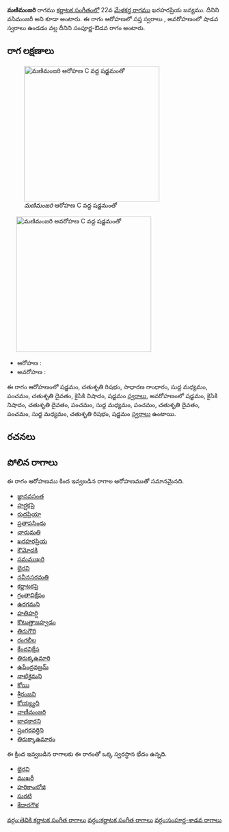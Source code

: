 {{Infobox ragam
	| name          	= మణిమంజరి
	| synonym	    	= వసిమంజరీ
	| mela          	= 
	| chakra        	= 
	| janaka        	= 
	| type          	= సంపూర్ణ-శాడవ
	| arohanam      	= {{svaraC|S|R2|G2|M1|P|D2|N2|S'}} 
	| avarohanam    	= {{svaraC|S'|N2|D2|P|M1|P|D2|P|M1|R2|S}}
	| jeeva         	=
	| chhaya        	=
	| nyasa         	=
	| vishesha      	= 
	| equivalent  		= 
}}
{{కర్ణాటక సంగీత రాగాలు}}
'''మణిమంజరి''' రాగము [[కర్ణాటక సంగీతం]]లో 22వ [[మేళకర్త రాగము]] ఖరహరప్రియ జన్యము. దీనిని వసిమంజరీ అని కూడా అంటారు. ఈ రాగం ఆరోహణలో సప్త స్వరాలు , అవరోహణంలో షాడవ స్వరాలు ఉండడం వల్ల దీనిని సంపూర్ణ-ఔడవ రాగం అంటారు.


==రాగ లక్షణాలు==
[[Image:manimanjari_ar_kb2wiki.png|thumb|right|316px|''మణిమంజరి'' ఆరోహణ C వద్ద షడ్జమంతో]]
	[[Image:manimanjari_av_kb2wiki.png|thumb|right|316px|''మణిమంజరి'' అవరోహణ C వద్ద షడ్జమంతో]]

* ఆరోహణ : {{svaraC|S|R2|G2|M1|P|D2|N2|S'}} 
* అవరోహణ : {{svaraC|S'|N2|D2|P|M1|P|D2|P|M1|R2|S}}

ఈ రాగం ఆరోహణంలో షడ్జమం, చతుశృతి రిషభం, సాధారణ  గాంధారం, సుద్ద మధ్యమం, పంచమం, చతుశృతి దైవతం, కైసికి నిషాదం, షడ్జమం [[స్వరాలు]], అవరోహణంలో షడ్జమం, కైసికి నిషాదం, చతుశృతి దైవతం, పంచమం, సుద్ద మధ్యమం, పంచమం, చతుశృతి దైవతం, పంచమం, సుద్ద మధ్యమం, చతుశృతి రిషభం, షడ్జమం [[స్వరాలు]] ఉంటాయి.

==రచనలు==



==పోలిన రాగాలు==
ఈ రాగం ఆరోహణము కింద ఇవ్వబడిన రాగాల ఆరోహణముతో సమానమైనది.
* [[జ్ఞానవసంత]]
* [[హర్షకపై]]
* [[రుద్రప్రియా]]
* [[ప్రతాపసింధు]]
* [[చారుమతి]]
* [[ఖరహరప్రియ]]
* [[కౌమోదకి]]
* [[సమముఖరి]]
* [[భైరవి]]
* [[నవీనసరమతి]]
* [[కర్ణాటకపై]]
* [[గ్రంతావిక్షేపం]]
* [[ఉరగమని]]
* [[హతిహర్షి]]
* [[కొటుత్తాజహ్వడం]]
* [[తిరుగౌరి]]
* [[రంగలీల]]
* [[ కేందవిక్షేప]]
* [[తిరుక్కఉమారి]]
* [[ఉపేంద్రవజ్రమ్]]
* [[ నాటికైమని]]
* [[కోయి]]
* [[శ్రీరంజని]]
* [[కోయ్య్యది]]
* [[వాణీమంజరి]]
* [[బాధకారని]]
* [[ష్రంగరవర్ధిని]]
* [[తిరుక్కాఉమారం]]

ఈ క్రింద ఇవ్వబడిన రాగాలకు ఈ రాగంతో ఒక్క స్వరస్థాన భేదం ఉన్నది.
* [[భైరవి]]
* [[ముఖరీ]]
* [[హరికాంభోజి]]
* [[సురటి]]
* [[కేదారగౌళ]]



[[వర్గం:తెవికి కర్ణాటక సంగీత రాగాలు]]
[[వర్గం:కర్ణాటక సంగీత రాగాలు]]
[[వర్గం:సంపూర్ణ-శాడవ రాగాలు]]